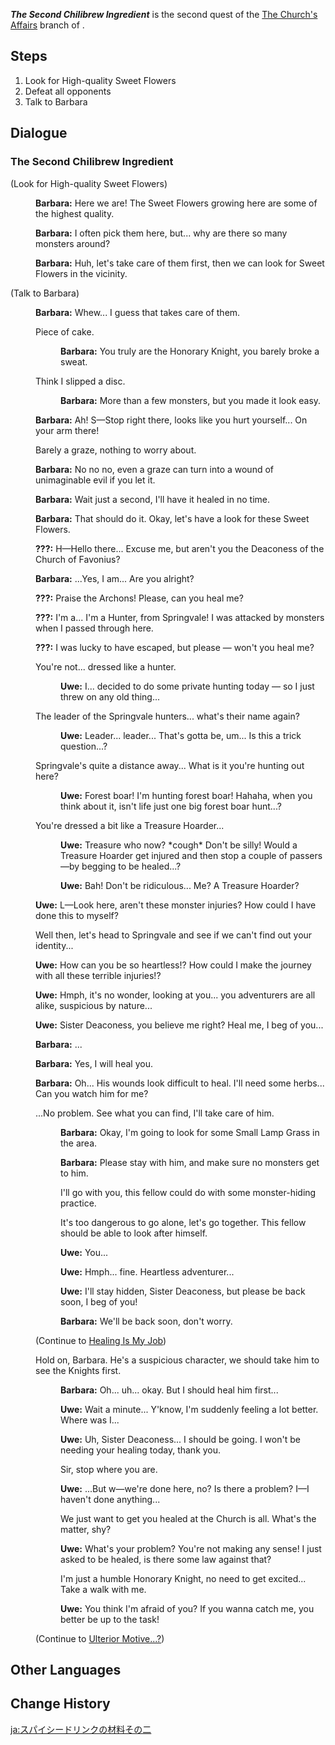 {{Quest Infobox
|id            = 19006
|image         = Hangout Event The Second Chilibrew Ingredient.png
|type          = Story
|group         = Hangout Event
|chapter       = Barbara
|actNum        = I
|act           = Wellspring of Healing
|startLocation = [[Starfell Valley]], [[Mondstadt]]
|region        = Mondstadt
|area          = Starfell Valley
|prev          = The Church's Affairs
|next          = Ulterior Motive...?
|nextNote      = Branch 1
|next2         = Healing Is My Job
|nextNote2     = Branch 2
|characters    = Barbara; Traveler; Uwe
|voiced        = yes
}}
'''''The Second Chilibrew Ingredient''''' is the second quest of the [[The Church's Affairs]] branch of {{Quest|Wellspring of Healing}}.

==Steps==
# Look for High-quality Sweet Flowers
# Defeat all opponents
# Talk to Barbara

==Dialogue==
{{Quest Description|To make some Chilibrew, you prepare to go with [[Barbara]] to the [[Whispering Woods]] to look for some [[Sweet Flower]]s.}}
===The Second Chilibrew Ingredient===
{{Dialogue Start}}
;(Look for High-quality Sweet Flowers)
:{{A|vo bblcop001 1900601 barbara 01.ogg}} '''Barbara:''' Here we are! The Sweet Flowers growing here are some of the highest quality.
:{{A|vo bblcop001 1900601 barbara 02.ogg}} '''Barbara:''' I often pick them here, but... why are there so many monsters around?
:{{A|vo bblcop001 1900601 barbara 03.ogg}} '''Barbara:''' Huh, let's take care of them first, then we can look for Sweet Flowers in the vicinity.

;(Talk to Barbara)
:{{A|vo bblcop001 1900601 barbara 04.ogg}} '''Barbara:''' Whew... I guess that takes care of them.
:{{DIcon}} Piece of cake.
::{{A|vo bblcop001 1900601 barbara 05.ogg}} '''Barbara:''' You truly are the Honorary Knight, you barely broke a sweat.
:{{DIcon}} Think I slipped a disc.
::{{A|vo bblcop001 1900601 barbara 06.ogg}} '''Barbara:''' More than a few monsters, but you made it look easy.
:{{A|vo bblcop001 1900601 barbara 07.ogg}} '''Barbara:''' Ah! S&mdash;Stop right there, looks like you hurt yourself... On your arm there!
:{{DIcon}} Barely a graze, nothing to worry about.
:{{A|vo bblcop001 1900601 barbara 08.ogg}} '''Barbara:''' No no no, even a graze can turn into a wound of unimaginable evil if you let it.
:{{A|vo bblcop001 1900601 barbara 09.ogg}} '''Barbara:''' Wait just a second, I'll have it healed in no time.
:{{Black Screen|''Barbara begins to heal the Traveler...''}}
:{{A|vo bblcop001 1900601 barbara 10.ogg}} '''Barbara:''' That should do it. Okay, let's have a look for these Sweet Flowers.
:{{A|vo bblcop001 1900601 uwe 01.ogg}} '''???:''' H&mdash;Hello there... Excuse me, but aren't you the Deaconess of the Church of Favonius?
:{{A|vo bblcop001 1900601 barbara 11.ogg}} '''Barbara:''' ...Yes, I am... Are you alright?
:{{A|vo bblcop001 1900601 uwe 02.ogg}} '''???:''' Praise the Archons! Please, can you heal me?
:{{A|vo bblcop001 1900601 uwe 03.ogg}} '''???:''' I'm a... I'm a Hunter, from Springvale! I was attacked by monsters when I passed through here.
:{{A|vo bblcop001 1900601 uwe 04.ogg}} '''???:''' I was lucky to have escaped, but please &mdash; won't you heal me?
:{{DIcon}} You're not... dressed like a hunter.
::{{A|vo bblcop001 1900601 uwe 05.ogg}} '''Uwe:''' I... decided to do some private hunting today &mdash; so I just threw on any old thing...
:{{DIcon}} The leader of the Springvale hunters... what's their name again?
::{{A|vo bblcop001 1900601 uwe 06.ogg}} '''Uwe:''' Leader... leader... That's gotta be, um... Is this a trick question...?
:{{DIcon}} Springvale's quite a distance away... What is it you're hunting out here?
::{{A|vo bblcop001 1900601 uwe 07.ogg}} '''Uwe:''' Forest boar! I'm hunting forest boar! Hahaha, when you think about it, isn't life just one big forest boar hunt...?
:{{DIcon}} You're dressed a bit like a Treasure Hoarder...
::{{A|vo bblcop001 1900601 uwe 08.ogg}} '''Uwe:''' Treasure who now? *cough* Don't be silly! Would a Treasure Hoarder get injured and then stop a couple of passers&mdash;by begging to be healed...?
::{{A|vo bblcop001 1900601 uwe 09.ogg}} '''Uwe:''' Bah! Don't be ridiculous... Me? A Treasure Hoarder?
:{{A|vo bblcop001 1900601 uwe 10.ogg}} '''Uwe:''' L&mdash;Look here, aren't these monster injuries? How could I have done this to myself?
:{{DIcon}} Well then, let's head to Springvale and see if we can't find out your identity...
:{{A|vo bblcop001 1900601 uwe 11.ogg}} '''Uwe:''' How can you be so heartless!? How could I make the journey with all these terrible injuries!?
:{{A|vo bblcop001 1900601 uwe 12.ogg}} '''Uwe:''' Hmph, it's no wonder, looking at you... you adventurers are all alike, suspicious by nature...
:{{A|vo bblcop001 1900601 uwe 13.ogg}} '''Uwe:''' Sister Deaconess, you believe me right? Heal me, I beg of you...
:{{A|vo bblcop001 1900601 barbara 12.ogg}} '''Barbara:''' ...
:{{A|vo bblcop001 1900601 barbara 13.ogg}} '''Barbara:''' Yes, I will heal you.
:{{A|vo bblcop001 1900601 barbara 14.ogg}} '''Barbara:''' Oh... His wounds look difficult to heal. I'll need some herbs... Can you watch him for me?
:{{DIcon}} ...No problem. See what you can find, I'll take care of him.
::{{A|vo bblcop001 1900601 barbara 15.ogg}} '''Barbara:''' Okay, I'm going to look for some Small Lamp Grass in the area.
::{{A|vo bblcop001 1900601 barbara 16.ogg}} '''Barbara:''' Please stay with him, and make sure no monsters get to him.
::{{DIcon}} I'll go with you, this fellow could do with some monster-hiding practice.
::{{DIcon}} It's too dangerous to go alone, let's go together. This fellow should be able to look after himself.
::{{A|vo bblcop001 1900601 uwe 14.ogg}} '''Uwe:''' You...
::{{A|vo bblcop001 1900601 uwe 15.ogg}} '''Uwe:''' Hmph... fine. Heartless adventurer...
::{{A|vo bblcop001 1900601 uwe 16.ogg}} '''Uwe:''' I'll stay hidden, Sister Deaconess, but please be back soon, I beg of you!
::{{A|vo bblcop001 1900601 barbara 17.ogg}} '''Barbara:''' We'll be back soon, don't worry.
:;(Continue to [[Healing Is My Job]])
:{{DIcon}} Hold on, Barbara. He's a suspicious character, we should take him to see the Knights first.
::{{A|vo bblcop001 1900601 barbara 18.ogg}} '''Barbara:''' Oh... uh... okay. But I should heal him first...
::{{A|vo bblcop001 1900601 uwe 17.ogg}} '''Uwe:''' Wait a minute... Y'know, I'm suddenly feeling a lot better. Where was I...
::{{A|vo bblcop001 1900601 uwe 18.ogg}} '''Uwe:''' Uh, Sister Deaconess... I should be going. I won't be needing your healing today, thank you.
::{{DIcon}} Sir, stop where you are.
::{{A|vo bblcop001 1900601 uwe 19.ogg}} '''Uwe:''' ...But w&mdash;we're done here, no? Is there a problem? I&mdash;I haven't done anything...
::{{DIcon}} We just want to get you healed at the Church is all. What's the matter, shy?
::{{A|vo bblcop001 1900601 uwe 20.ogg}} '''Uwe:''' What's your problem? You're not making any sense! I just asked to be healed, is there some law against that?
::{{DIcon}} I'm just a humble Honorary Knight, no need to get excited... Take a walk with me.
::{{A|vo bblcop001 1900601 uwe 21.ogg}} '''Uwe:''' You think I'm afraid of you? If you wanna catch me, you better be up to the task!
:;(Continue to [[Ulterior Motive...?]])
{{Dialogue End}}

==Other Languages==
{{Other Languages
|en      = The Second Chilibrew Ingredient
|zhs     = 辣味饮料的原料之二
|zhs_rm  = Là Wèi Yǐnliào de Yuánliào zhī Èr
|zht     = 辣味飲料的原料之二
|zht_rm  = Là Wèi Yǐnliào de Yuánliào zhī Èr
|zh_tl   = The Spicy Drink's Second Ingredient
|ja      = スパイシードリンクの材料その二
|ja_rm   = Supaishii Dorinku no Zairyou Sono Ni
|ja_tl   = Spicy Drink Ingredient Number Two
|ko      = 매운 음료의 원재료・두 번째
|ko_rm   = Mae'un Eumryo-ui Wonjaeryo - Du Beonjjae
|ko_tl   = Spicy Drink Raw Materials - The Second
|es      = El segundo ingrediente de la bebida picante
|es_tl   = The Second Spicy Drink Ingredient
|fr      = Grog pimenté, 2e ingrédient
|fr_tl   = Spicy {{w|Grog}}, 2nd Ingredient
|ru      = Второй ингредиент пряного напитка
|ru_tl   = The Second Spicy Drink Ingredient
|th      = ส่วนประกอบที่สองของ Chilibrew
|th_rm   = 
|th_tl   = The Second Chilibrew Ingredient
|vi      = Thành phần thứ hai của Đồ Uống Cay
|vi_tl   = 
|de      = Die zweite Zutat für Chili-Gebräu
|de_tl   = The Second Chilibrew Ingredient
|id      = Bahan Ke-2 Chilibrew
|id_tl   = The Second Chilibrew Ingredient
|pt      = O Segundo Ingrediente da Bebida Picante
|pt_tl   = The Second Ingredient of the Spicy Beverage
|tr      = İkinci Acılı İçecek Malzemesi
|tr_tl   = 
|it      = Il secondo ingrediente della Chilibirra
|it_tl   = 
}}

==Change History==
{{Change History|1.4}}

[[ja:スパイシードリンクの材料その二]]